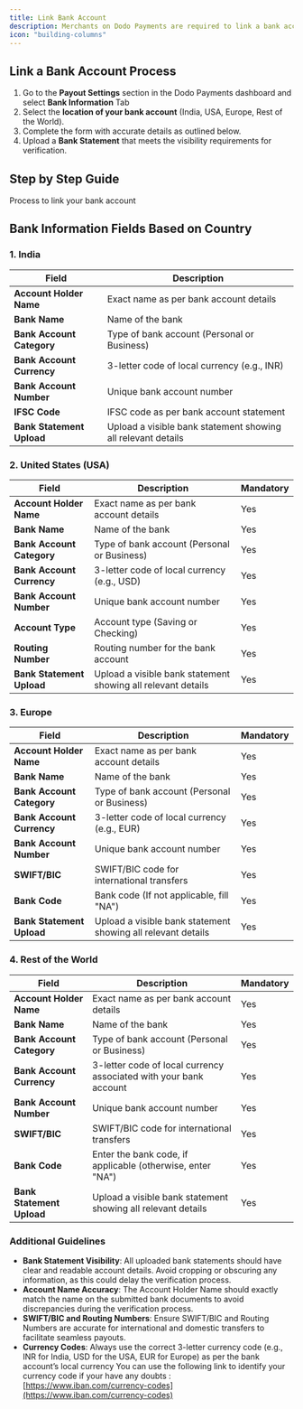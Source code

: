 ```yaml
---
title: Link Bank Account
description: Merchants on Dodo Payments are required to link a bank account to receive payouts. The information and fields required may vary based on the location of the bank account. This guide will outline the required fields and specifications for each region.
icon: "building-columns"
---
```


## Link a Bank Account Process

1. Go to the **Payout Settings** section in the Dodo Payments dashboard and select **Bank Information** Tab
2. Select the **location of your bank account** (India, USA, Europe, Rest of the World).
3. Complete the form with accurate details as outlined below.
4. Upload a **Bank Statement** that meets the visibility requirements for verification.


## Step by Step Guide

<Card title="Link your bank account" horizontal icon="building-columns" href="/guides/bank-account">Process to link your bank account</Card>


## Bank Information Fields Based on Country

### **1. India**

| Field | Description |
| --- | --- |
| **Account Holder Name** | Exact name as per bank account details |
| **Bank Name** | Name of the bank |
| **Bank Account Category** | Type of bank account (Personal or Business) |
| **Bank Account Currency** | 3-letter code of local currency (e.g., INR) |
| **Bank Account Number** | Unique bank account number |
| **IFSC Code** | IFSC code as per bank account statement |
| **Bank Statement Upload** | Upload a visible bank statement showing all relevant details |

### **2. United States (USA)**

| Field | Description | Mandatory |
| --- | --- | --- |
| **Account Holder Name** | Exact name as per bank account details | Yes |
| **Bank Name** | Name of the bank | Yes |
| **Bank Account Category** | Type of bank account (Personal or Business) | Yes |
| **Bank Account Currency** | 3-letter code of local currency (e.g., USD) | Yes |
| **Bank Account Number** | Unique bank account number | Yes |
| **Account Type** | Account type (Saving or Checking) | Yes |
| **Routing Number** | Routing number for the bank account | Yes |
| **Bank Statement Upload** | Upload a visible bank statement showing all relevant details | Yes |

### **3. Europe**

| Field | Description | Mandatory |
| --- | --- | --- |
| **Account Holder Name** | Exact name as per bank account details | Yes |
| **Bank Name** | Name of the bank | Yes |
| **Bank Account Category** | Type of bank account (Personal or Business) | Yes |
| **Bank Account Currency** | 3-letter code of local currency (e.g., EUR) | Yes |
| **Bank Account Number** | Unique bank account number | Yes |
| **SWIFT/BIC** | SWIFT/BIC code for international transfers | Yes |
| **Bank Code** | Bank code (If not applicable, fill "NA") | Yes |
| **Bank Statement Upload** | Upload a visible bank statement showing all relevant details | Yes |

### **4. Rest of the World**

| Field | Description | Mandatory |
| --- | --- | --- |
| **Account Holder Name** | Exact name as per bank account details | Yes |
| **Bank Name** | Name of the bank | Yes |
| **Bank Account Category** | Type of bank account (Personal or Business) | Yes |
| **Bank Account Currency** | 3-letter code of local currency associated with your bank account | Yes |
| **Bank Account Number** | Unique bank account number | Yes |
| **SWIFT/BIC** | SWIFT/BIC code for international transfers | Yes |
| **Bank Code** | Enter the bank code, if applicable (otherwise, enter "NA") | Yes |
| **Bank Statement Upload** | Upload a visible bank statement showing all relevant details | Yes |

### **Additional Guidelines**

- **Bank Statement Visibility**: All uploaded bank statements should have clear and readable account details. Avoid cropping or obscuring any information, as this could delay the verification process.
- **Account Name Accuracy**: The Account Holder Name should exactly match the name on the submitted bank documents to avoid discrepancies during the verification process.
- **SWIFT/BIC and Routing Numbers**: Ensure SWIFT/BIC and Routing Numbers are accurate for international and domestic transfers to facilitate seamless payouts.
- **Currency Codes**: Always use the correct 3-letter currency code (e.g., INR for India, USD for the USA, EUR for Europe) as per the bank account’s local currency
You can use the following link to identify your currency code if your have any doubts : [https://www.iban.com/currency-codes](https://www.iban.com/currency-codes)